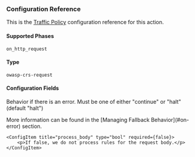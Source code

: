 
### Configuration Reference

This is the [Traffic Policy](/docs/traffic-policy/) configuration
reference for this action.

#### Supported Phases

`on_http_request`

#### Type

`owasp-crs-request`

#### Configuration Fields

<Config>
    <ConfigItem title="on_error" type="string" required={true}>
        <p>Behavior if there is an error. Must be one of either "continue" or "halt" (default "halt")</p>
        <p>More information can be found in the [Managing Fallback Behavior](#on-error) section.</p>
    </ConfigItem>

    <ConfigItem title="process_body" type="bool" required={false}>
        <p>If false, we do not process rules for the request body.</p>
    </ConfigItem>

</Config>
